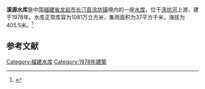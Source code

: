 {{Infobox Reservoir 
|name = 溪源水库
|nickname = 
|image = 
|image_caption = 
|map = 
|map_caption = 
|pushpin_map = China Fujian
|pushpin_map_caption = 
|code = BGD58101143
|class = 
|location_of_reservoir = [[福建省|福建省]][[龙岩市|龙岩市]][[长汀县|长汀县]][[涂坊镇|涂坊镇]]
|location_of_dam = 
|inflow = 
|outflow = 
|catchment_area = 37
|reservoir_area = 
|mean_depth = 
|maximum_depth = 
|flood_level = 
|normal_water_level = 
|dead_water_level = 
|water_quality = 
|island = 
|maximum_storage_capacity = 
|normal_storage_capacity = 1081万
|dead_storage_capacity = 
|type_of_dam = 
|elevation_of_dam = 
|height_of_dam = 
|length_of_dam = 
|width_of_dam = 
|installed_capacity = 
|irrigated_area =
|start = 
|complete = 1978年
|cost = 
|emigrate = 
|latd = 25.4668
|latm = 
|lats = 
|latNS = N
|longd = 116.4805
|longm = 
|longs = 
|longEW = E
|website = 
|footnotes = 
}}
<mapframe latitude="25.4668" longitude="116.4805" zoom="14" width="280" height="300" align="right" />
'''溪源水库'''是中国[[福建省|福建省]][[龙岩市|龙岩市]][[长汀县|长汀县]][[涂坊镇|涂坊镇]]境内的一座[[水库|水库]]，位于[[涤坊河|涤坊河]]上游，建于1978年。水库正常库容为1081万立方米，集雨面积为37平方千米，海拔为405.5米。<ref>{{cite web|url=http://brim.ihb.ac.cn/12/CN/12.asp |title=中国大中型水库基本特征数据库 |work=中国生物多样性信息系统内陆水体生物学分部 |deadurl=yes |archiveurl=https://web.archive.org/web/20120402061833/http://brim.ihb.ac.cn/12/CN/12.asp |archivedate=2012-04-02 }}</ref>
== 参考文献 ==
{{Reflist}}

{{福建小作品}}

[[Category:福建水库|Category:福建水库]]
[[Category:1978年建築|Category:1978年建築]]